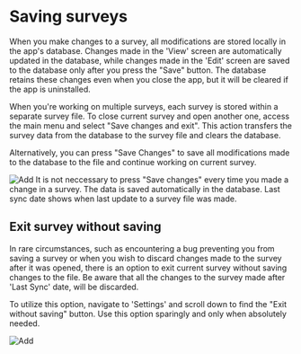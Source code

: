 
# Saving surveys

When you make changes to a survey, all modifications are stored locally in the app's database. Changes made in the 'View' screen are automatically updated in the database, while changes made in the 'Edit' screen are saved to the database only after you press the "Save" button. The database retains these changes even when you close the app, but it will be cleared if the app is uninstalled.

When you're working on multiple surveys, each survey is stored within a separate survey file. To close current survey and open another one, access the main menu and select "Save changes and exit". This action transfers the survey data from the database to the survey file and clears the database.

Alternatively, you can press "Save Changes" to save all modifications made to the database to the file and continue working on current survey.

<ImageView>
  <Image
    src="/images/manage_survey/4.6.png"
    alt="Add"
    width={300}
    height={300} />
</ImageView>

<Callout type="info" emoji="ℹ️">
  It is not neccessary to press "Save changes" every time you made a change in a
  survey. The data is saved automatically in the database.
</Callout>

<Callout type="info" emoji="ℹ️">
  Last sync date shows when last update to a survey file was made.
</Callout>

## Exit survey without saving

In rare circumstances, such as encountering a bug preventing you from saving a survey or when you wish to discard changes made to the survey after it was opened, there is an option to exit current survey without saving changes to the file. Be aware that all the changes to the survey made after 'Last Sync' date, will be discarded.

To utilize this option, navigate to 'Settings' and scroll down to find the "Exit without saving" button. Use this option sparingly and only when absolutely needed.

<ImageView>
  <Image
    src="/images/manage_survey/4.7.png"
    alt="Add"
    width={300}
    height={300} />
</ImageView>
